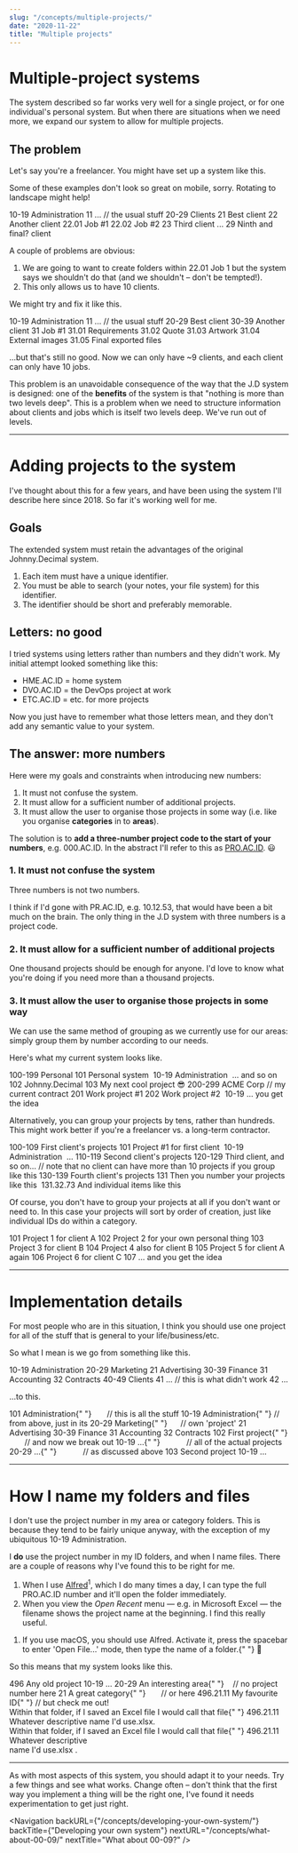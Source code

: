 ```yaml
---
slug: "/concepts/multiple-projects/"
date: "2020-11-22"
title: "Multiple projects"
---
```


<!-- Note to self: this is the only page (so far) where you're showing *groupings* of projects. I don't anticipate ever doing this again, so I haven't created a custom <PROACIDbox> for it. Hence all the &nbsp; and other junk here. -->

# Multiple-project systems

The system described so far works very well for a single project, or for one
individual's personal system. But when there are situations when we need more, we expand our system to allow for multiple projects.

## The problem

Let's say you're a freelancer. You might have set up a system like this.

<div className="block footnote-wrapper sm:hidden">
	<p className="footnote style-override">
		Some of these examples don't look so great on mobile, sorry. Rotating to
		landscape might help!
	</p>
</div>

<ACIDbox>
	<Area>10-19 Administration</Area>
	<Category>11 ... // the usual stuff</Category>
	<BlankRow />
	<Area>20-29 Clients</Area>
	<Category>21 Best client</Category>
	<Category>22 Another client</Category>
	<ID>22.01 Job #1</ID>
	<ID>22.02 Job #2</ID>
	<Category>23 Third client</Category>
	<Category>...</Category>
	<Category>29 Ninth and final? client</Category>
</ACIDbox>

A couple of problems are obvious:

1. We are going to want to create folders within <JD>22.01 Job 1</JD> but the system says we shouldn't do that (and we shouldn't – don't be tempted!).
2. This only allows us to have 10 clients.

We might try and fix it like this.

<ACIDbox>
	<Area>10-19 Administration</Area>
	<Category>11 ... // the usual stuff</Category>
	<BlankRow />
	<Area>20-29 Best client</Area>
	<BlankRow />
	<Area>30-39 Another client</Area>
	<Category>31 Job #1</Category>
	<ID>31.01 Requirements</ID>
	<ID>31.02 Quote</ID>
	<ID>31.03 Artwork</ID>
	<ID>31.04 External images</ID>
	<ID>31.05 Final exported files</ID>
</ACIDbox>

...but that's still no good. Now we can only have ~9 clients, and each client can only have 10 jobs.

This problem is an unavoidable consequence of the way that the J.D system is designed: one of the **benefits** of the system is that "nothing is more than two levels deep". This is a problem when we need to structure information about clients and jobs which is itself two levels deep. We've run out of levels.

---

# Adding projects to the system

I've thought about this for a few years, and have been using the system I'll describe here since 2018. So far it's working well for me.

## Goals

The extended system must retain the advantages of the original Johnny.Decimal system.

1. Each item must have a unique identifier.
2. You must be able to search (your notes, your file system) for this identifier.
3. The identifier should be short and preferably memorable.

## Letters: no good

I tried systems using letters rather than numbers and they didn't work. My initial attempt looked something like this:

- <JD>HME.AC.ID</JD> = home system
- <JD>DVO.AC.ID</JD> = the DevOps project at work
- <JD>ETC.AC.ID</JD> = etc. for more projects

Now you just have to remember what those letters mean, and they don't add any semantic value to your system.

## The answer: more numbers

Here were my goals and constraints when introducing new numbers:

1. It must not confuse the system.
2. It must allow for a sufficient number of additional projects.
3. It must allow the user to organise those projects in some way (i.e. like you organise **categories** in to **areas**).

The solution is to **add a three-number project code to the start of your numbers**, e.g. <JD>000.AC.ID</JD>. In the abstract I'll refer to this as [PRO.AC.ID](/concepts/acid-notation/). 😃

### 1. It must not confuse the system

Three numbers is not two numbers.

I think if I'd gone with <JD>PR.AC.ID</JD>, e.g. <JD>10.12.53</JD>, that would have been a bit much on the brain. The only thing in the J.D system with three numbers is a project code.

### 2. It must allow for a sufficient number of additional projects

One thousand projects should be enough for anyone. I'd love to know what you're doing if you need more than a thousand projects.

### 3. It must allow the user to organise those projects in some way

We can use the same method of grouping as we currently use for our areas: simply group them by number according to our needs.

Here's what my current system looks like.

<PROACIDbox>
	<Project>100-199 Personal</Project>
	<Area>101 Personal system</Area>
	<Category>&nbsp;10-19 Administration</Category>
	<Category>&nbsp;... and so on</Category>
	<Area>102 Johnny.Decimal</Area>
	<Area>103 My next cool project 😎</Area>
	<BlankRow />
	<Project>
		200-299 ACME Corp
		<Comment indent={9}>// my current contract</Comment>
	</Project>
	<Area>201 Work project #1</Area>
	<Area>202 Work project #2</Area>
	<Category>&nbsp;10-19 ... you get the idea</Category>
</PROACIDbox>

Alternatively, you can group your projects by tens, rather than hundreds. This might work better if you're a freelancer vs. a long-term contractor.

<PROACIDbox>
	<Project classes="no-underline">100-109 First client's projects</Project>
	<Area>101 Project #1 for first client</Area>
	<Category>&nbsp;10-19 Administration</Category>
	<Category>&nbsp;...</Category>
	<BlankRow />
	<Project classes="no-underline">110-119 Second client's projects</Project>
	<BlankRow />
	<Project classes="no-underline">120-129 Third client, and so on...</Project>
	<Comment indent={8}>// note that no client can have more than</Comment>
	<Comment indent={11}>10 projects if you group like this</Comment>
	<BlankRow />
	<Project classes="no-underline">130-139 Fourth client's projects</Project>
	<Area>131 Then you number your projects like this</Area>
	<ID>&nbsp;131.32.73 And individual items like this</ID>
</PROACIDbox>

Of course, you don't have to group your projects at all if you don't want or need to. In this case your projects will sort by order of creation, just like individual IDs do within a category.

<PROACIDbox>
	<Project classes="no-underline">101 Project 1 for client A</Project>
	<Project classes="no-underline">
		102 Project 2 for your own personal thing
	</Project>
	<Project classes="no-underline">103 Project 3 for client B</Project>
	<Project classes="no-underline">104 Project 4 also for client B</Project>
	<Project classes="no-underline">105 Project 5 for client A again</Project>
	<Project classes="no-underline">106 Project 6 for client C</Project>
	<Project classes="no-underline">107 ... and you get the idea</Project>
</PROACIDbox>

---

# Implementation details

For most people who are in this situation, I think you should use one project for all of the stuff that is general to your life/business/etc.

So what I mean is we go from something like this.

<ACIDbox>
	<Area>10-19 Administration</Area>
	<Area>20-29 Marketing</Area>
	<Category>21 Advertising</Category>
	<Area>30-39 Finance</Area>
	<Category>31 Accounting</Category>
	<Category>32 Contracts</Category>
	<Area>40-49 Clients</Area>
	<Category>41 ... // this is what didn't work</Category>
	<Category>42 ...</Category>
</ACIDbox>

...to this.

<PROACIDbox>
	<Project>
		101 Administration{" "}
		<span className="text-gray-400 font-light">
			&nbsp;&nbsp;&nbsp;&nbsp;&nbsp;&nbsp;// this is all the stuff
		</span>
	</Project>
	<Area>
		10-19 Administration{" "}
		<span className="text-gray-400 font-light">// from above, just in its</span>
	</Area>
	<Area>
		20-29 Marketing{" "}
		<span className="text-gray-400 font-light">
			&nbsp;&nbsp;&nbsp;&nbsp;&nbsp;// own 'project'
		</span>
	</Area>
	<Category>21 Advertising</Category>
	<Area>30-39 Finance</Area>
	<Category>31 Accounting</Category>
	<Category>32 Contracts</Category>
	<BlankRow />
	<Project>
		102 First project{" "}
		<span className="text-gray-400 font-light">
			&nbsp;&nbsp;&nbsp;&nbsp;&nbsp;&nbsp;&nbsp;// and now we break out
		</span>
	</Project>
	<Area>
		10-19 ...{" "}
		<span className="text-gray-400 font-light">
			&nbsp;&nbsp;&nbsp;&nbsp;&nbsp;&nbsp;&nbsp;&nbsp;&nbsp;&nbsp;&nbsp;// all
			of the actual projects
		</span>
	</Area>
	<Area>
		20-29 ...{" "}
		<span className="text-gray-400 font-light">
			&nbsp;&nbsp;&nbsp;&nbsp;&nbsp;&nbsp;&nbsp;&nbsp;&nbsp;&nbsp;&nbsp;// as
			discussed above
		</span>
	</Area>
	<BlankRow />
	<Project>103 Second project</Project>
	<Area>10-19 ...</Area>
</PROACIDbox>

---

# How I name my folders and files

I don't use the project number in my area or category folders. This is because they tend to be fairly unique anyway, with the exception of my ubiquitous <JD>10-19 Administration</JD>.

I **do** use the project number in my ID folders, and when I name files. There are a couple of reasons why I've found this to be right for me.

1. When I use [Alfred](https://www.alfredapp.com/)<sup>1</sup>, which I do many times a day, I can type the full <JD>PRO.AC.ID</JD> number and it'll open the folder immediately.
2. When you view the _Open Recent_ menu — e.g. in Microsoft Excel — the filename shows the project name at the beginning. I find this really useful.

<div class="footnote-wrapper">
	<ol class="footnote">
		<li>
			If you use macOS, you should use Alfred. Activate it, press the spacebar
			to enter 'Open File...' mode, then type the name of a folder.{" "}
			<span className="not-italic">🤯</span>
		</li>
	</ol>
</div>

So this means that my system looks like this.

<PROACIDbox>
	<Project>496 Any old project</Project>
	<Area>10-19 ...</Area>
	<Area>
		20-29 An interesting area{" "}
		<span className="text-gray-400 font-light">
			&nbsp;&nbsp;&nbsp;// no project number here
		</span>
	</Area>
	<Category>
		21 A great category{" "}
		<span className="text-gray-400 font-light">
			&nbsp;&nbsp;&nbsp;&nbsp;&nbsp;&nbsp;// or here
		</span>
	</Category>
	<ID>
		496.21.11 My favourite ID{" "}
		<span className="font-bold">// but check me out!</span>
	</ID>
</PROACIDbox>

<!-- Break the long string on mobile -->

<div className="hidden sm:block">
	Within that folder, if I saved an Excel file I would call that file{" "}
	<JD>496.21.11 Whatever descriptive name I'd use.xlsx</JD>.
</div>
<div className="block sm:hidden text-base">
	Within that folder, if I saved an Excel file I would call that file{" "}
	<JD>
		496.21.11 Whatever descriptive
		<br />
		name I'd use.xlsx
	</JD>
	.
</div>

---

As with most aspects of this system, you should adapt it to your needs. Try a few things and see what works. Change often – don't think that the first way you implement a thing will be the right one, I've found it needs experimentation to get just right.

<Navigation
	backURL={"/concepts/developing-your-own-system/"}
	backTitle={"Developing your own system"}
	nextURL="/concepts/what-about-00-09/"
	nextTitle="What about 00-09?"
/>
